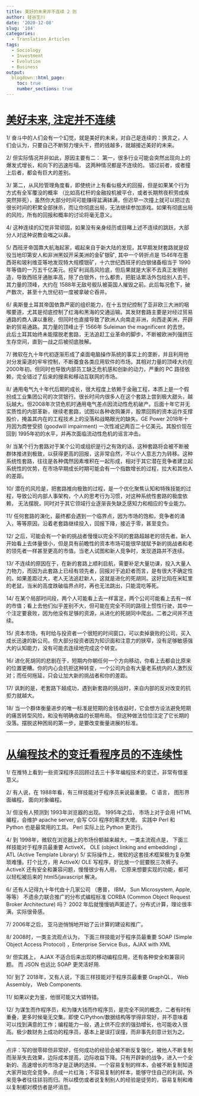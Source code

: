 ```yaml
---
title: 美好的未来并不连续 2 则
author: 硅谷王川
date: '2020-12-08'
slug: '104'
categories:
  - Translation Articles
tags:
  - Sociology
  - Investment
  - Evolution
  - Business
output:
  blogdown::html_page:
    toc: true
    number_sections: true
---
```


# [美好未来, 注定并不连续](https://mp.weixin.qq.com/s?__biz=MzA3MzE5MjM2Mw==&mid=2672247180&idx=1&sn=2dc6916ca9f5f5038a305fb40851bd6d&chksm=85a12748b2d6ae5e95f41b765e6f4791b241bef9b8f389e8b318298fe90a65b8cccbfe50406f&scene=21#wechat_redirect) 

1/ 奋斗中的人们会有一个幻觉，就是美好的未来，对自己是连续的：换言之，人们会认为，只要自己不断努力埋头干，攒的钱越多，就越接近美好的未来。

2/ 但实际情况并非如此，原因主要有二： 第一，很多行业可能会突然出现向上的爆发式增长，和向下的迅速彤塌， 这两种情况都是不连续的。 错过前者，或者撞上后者，都会有巨大的差别。

3/ 第二，从风险管理角度看，即使统计上有看似极大的回报，但是如果某个行为方式有全军覆没的概率 （比如高杠杆的金融投机被平仓，或者长期熬夜积劳成疾突然猝死），虽然你大部分时间可能赚得盆满钵满，但迟早一次撞上就可以把过去很长时间的积累全部抹杀，而让你彻底出局，无法继续参加游戏。如果有彻底出局的风险，所有的回报和概率的讨论将毫无意义。  

4/ 这种连续的幻觉非常顽固，如果没有亲身经历或目睹上述不连续的跳跃，大部分人对这种说教会嗤之以鼻。

5/ 西班牙帝国靠大航海起家，崛起来自于新大陆的发现，其早期发财套路就是奴役当地印第安人和非洲黑奴开采美洲的金矿银矿,  其中一个转折点是 1546年在墨西哥和玻利维亚等地发现特大规模银矿，十六世纪西班牙的白银储备相当于 1990年等值的一万五千亿美元。挖矿利润高风险底，但后果就是大家不去真正发明创造，导致西班牙通胀率高，除了白银外，什么都贵，把脏话累活外包给别人去干。 其力量的顶峰，大约在 1588年无敌号舰队被英国人摧毁之前。此后每况愈下，破产数次，甚至十九世纪初一度被拿破仑吞并。

6/ 奥斯曼土耳其帝国依靠严密的组织能力，在十五世纪控制了亚非欧三大洲的咽喉要道，尤其是彻底控制了红海和黑海的交通运输。其发财套路主要是对经过贸易通路的商人课以重税，但同时也直接导致了欧洲人向南走非洲，向西走美洲，开辟新的贸易通路。其力量的顶峰止于 1566年 Suleiman the magnificent 的去世。此后土耳其始终未能摆脱老套路，无法追赶工业革命的脚步，不断被欧洲列强挤压生存空间，直到一战之后被彻底肢解。

7/ 微软在九十年代初逐渐形成了桌面电脑操作系统的事实上的垄断，并且利用他对分发渠道的牢牢控制，不断蚕食各类应用软件的市场，其相对力量的顶峰大约在 2000年初。但同时也导致内部员工缺乏危机感和创新的动力，严重的 PC 路径依赖，完全错过了后来的搜索和移动互联网的市场。

8/ 通用电气九十年代后期的成长，很大程度上依赖于金融工程，本质上是一个假扮成工业集团公司的次贷银行。很长时间内很多人在这个套路上尝到极大甜头，越玩越大。但2008年次贷危机时通用电气差点因流动性危机破产。后面十年它并无实质性的内部革新，继续老套路，试图以各种收购兼并，股票回购的资本运作支撑股价，掩盖其内在的工程技术上的没落和战略眼光的缺失。GE Power 2018年十月因为商誉受损 (goodwill impairment) 一次性减记两百二十亿美元。其股价现在回到 1995年初的水平，并再次面临流动性危机的谣言冲击。

9/ 当某个行为套路对于某个公司或组织是行之有效的话，这种套路将会被不断被群体推进到极致，以获得更高的回报，这非常自然，不以个人意志力为转移。这种系统性套路，往往是各种偶然因素堆积在一起形成，相对于其它潜在竞争者建立起系统性的优势，在市场早期成长时期可能会有一个指数增长的过程，拉大和其他人的差距。

10/ 潜在的风险是，把套路推向极致的过程，是一个优化聚焦认知和特殊技能的过程，导致公司内部人事架构，个人的思考行为习惯，对这种系统性套路的极度依赖， 无法摆脱，同时对于其它领域行业逐渐丧失缺乏感知力和相应的专业能力。

11/ 任何套路的演化，最终都会遇到一个临界点，因为市场的饱和，竞争者的涌入，等等原因，沿着老套路继续投入，回报下降，接近于零，甚至变负。

12/ 之后，可能会有一个新的挑战者慢慢以完全不同的套路超越老的领先者。新人开始看上去体量很小，但是具有前瞻性的资本市场可能很早就赋予新的挑战者和老的领先者一样甚至更高的市值。当老人试图和新人竞争时，发现道路并不连续。

13/ 不连续的原因在于，在新的套路上顺利启航，需要补足大量功课，投入大量人力物力，而因为此套路上已经有领先者，回报对于追赶者而言，是有很大不确定性的。如果差距过大，老人无法追赶新人，这就是进化的死胡同。这好比陷在米缸里的老鼠，当米的高度跌破临界点时，再也无法跳出，只能混吃等死。  

14/ 在某个局部时间段，两个人可能看上去一样富足，两个公司可能看上去有一样的市值；看上去他们似乎差别不大，但可能在完全不同的路径上惯性行驶，其中一个注定要衰败，因为他没有足够的资源，从进化的死胡同中爬出。二者之间并不连续。

15/ 资本市场，有时给与投资者一个很短的时间窗口，可以卖掉衰败的公司，买入成长迅速的新公司。但大部分投资者因为知识面和注意力的狭窄，没有足够敏感强大的认知能力，没有可能去连续地完成这个转变。

16/ 进化死胡同的悲剧在于，短期内你朝任何一个方向移动，你看上去都会比原来的位置更糟。你的内心会抗拒这种转变，一个公司内会有大量老系统内的人激烈反对；而任何拖延，只会让加大新的挑战者和你的差距。

17/ 讽刺的是，老套路下越成功，遇到新套路的挑战时，来自内部的反对改变的抗拒力就越大。

18/ 当一个群体衡量进步的唯一标准是短期的金钱收益时，它会想方设法避免短期的痛苦转型风险，和没有明确收益的长期布局。 但这种做法恰恰注定了它长期的没落。摆脱这种困局的第一步，是要改变衡量进展的标准。

---

# [从编程技术的变迁看程序员的不连续性](https://mp.weixin.qq.com/s?__biz=MzA3MzE5MjM2Mw==&mid=2672247105&idx=1&sn=2aa86b6deafffc81360544e55d8e8903&chksm=85a12785b2d6ae93b3be97b95c5708db732bb2c84ae3b38ede82ce5d2261707d5404216bf1d7&scene=21#wechat_redirect)

1/ 在推特上看到一些资深程序员回顾过去三十多年编程技术的变迁，非常有借鉴意义。

2/ 有人说，在 1988年看，有三样技能对于程序员来说最重要。
    C 语言， 图形界面编程， 面向对象编程。

3/ 但没有人预测到 1993年浏览器的出现。 1995年之后， 市场上对于会用  HTML编程，会维护 apache server, 会写 CGI 程序的需求大增。 实践中 Perl 和 Python 也是最常用的工具。 Perl 实际上比 Python 更流行。 

4/ 到 1998年，微软在浏览器上的市场份额越来越大，一类主流观点是， 下面三样技能对于程序员最重要
ActiveX， OLE (object linking and embedding) ，ATL (Active Template Library)
5/ 实际操作上，微软的这套技术框架极为复杂繁琐难懂。打个比方，用 ActiveX/ OLE 写程序，好比放一个屁要脱三次裤子。  ActiveX 还有安全和兼容问题，慢慢很少有人用， 它原来想要实现的功能，都可以轻松被后来的 html5/javascript 解决。

6/ 还有人记得九十年代由十几家公司 （惠普， IBM， Sun Microsystem, Apple, 等等） 不遗余力联合推广的分布式编程标准
CORBA (Common Object Request Broker Architecture) 吗？
2002 年后就慢慢销声匿迹了。分布式计算，理论很丰满，实际很骨感。

7/ 2006年之后， 亚马逊悄悄地开始了云计算的建设和推广。

8/ 2008时，一类主流观点认为， 下面三样技能对于程序员最重要
SOAP (Simple Object Access Protocol) ，Enterprise Service Bus，AJAX with XML  

9/ 但实践上， AJAX 不适合后来出现的移动编程应用，还有各种安全和兼容问题。 而 JSON 也远比 SOAP 更灵活好用.

10/ 到了 2018年，又有人说，下面三样技能对于程序员最重要
  GraphQL， Web Assembly， Web Components.

11/ 如果以史为鉴，他很可能又大错特错。

12/ 为谋生而作程序员，和为赚大钱而作程序员，是完全不同的概念，二者有时有重叠，更多时候毫无交集。即使 C/Python/数据结构等学得非常好，并不意味着可以找到满意的工作；编程能力一般，遇上供不应求的强劲增长，也可能收入很高。极少数财务上成功的程序员，基本上是误打误撞，而非事先刻意计划为之。

---

点评：写的很零碎但非常好，任何成功的经验会被不断反复强化，被他人不断复制而渐渐失去效果，边际成本提高，边际收益下降。只有开辟新的战争，进入一个全新的、高速增长的市场才是正确的选择。一个容易复制的样本，会被不断复制知道大家开始完全竞争，杀成一片红海；不容易复制的样本，能够守住自己的利润，外来竞争者往往铩羽而归。所以模仿或者说复制别人的经验是徒劳的，容易复制和难以复制都对模仿者是坏消息。